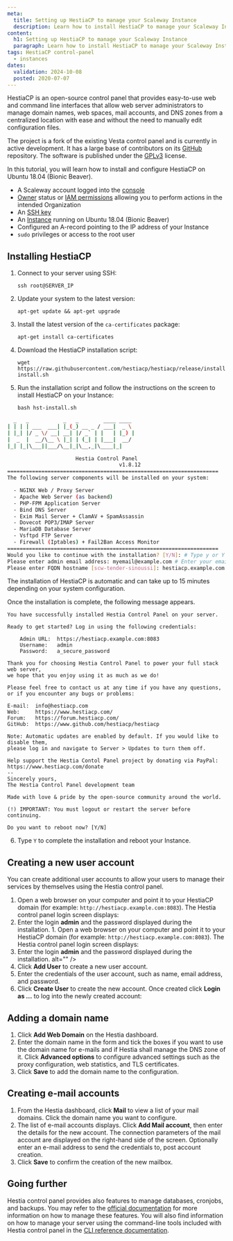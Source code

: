 ```yaml
---
meta:
  title: Setting up HestiaCP to manage your Scaleway Instance
  description: Learn how to install HestiaCP to manage your Scaleway Instances with ease.
content:
  h1: Setting up HestiaCP to manage your Scaleway Instance
  paragraph: Learn how to install HestiaCP to manage your Scaleway Instances with ease.
tags: HestiaCP control-panel
  - instances
dates:
  validation: 2024-10-08
  posted: 2020-07-07
---
```


HestiaCP is an open-source control panel that provides easy-to-use web and command line interfaces that allow web server administrators to manage domain names, web spaces, mail accounts, and DNS zones from a centralized location with ease and without the need to manually edit configuration files.

The project is a fork of the existing Vesta control panel and is currently in active development. It has a large base of contributors on its [GitHub](https://github.com/hestiacp/hestiacp/) repository. The software is published under the [GPLv3](https://github.com/hestiacp/hestiacp/blob/master/LICENSE) license.

In this tutorial, you will learn how to install and configure HestiaCP on Ubuntu 18.04 (Bionic Beaver).

<Macro id="requirements" />

- A Scaleway account logged into the [console](https://console.scaleway.com)
- [Owner](/iam/concepts/#owner) status or [IAM permissions](/iam/concepts/#permission) allowing you to perform actions in the intended Organization
- An [SSH key](/organizations-and-projects/how-to/create-ssh-key/)
- An [Instance](/instances/how-to/create-an-instance/) running on Ubuntu 18.04 (Bionic Beaver)
- Configured an A-record pointing to the IP address of your Instance
- `sudo` privileges or access to the root user

## Installing HestiaCP

1. Connect to your server using SSH:
    ```
    ssh root@SERVER_IP
    ```
2. Update your system to the latest version:
    ```
    apt-get update && apt-get upgrade
    ```
3. Install the latest version of the `ca-certificates` package:
    ```
    apt-get install ca-certificates
    ```
4. Download the HestiaCP installation script:
    ```
    wget https://raw.githubusercontent.com/hestiacp/hestiacp/release/install/hst-install.sh
    ```
5. Run the installation script and follow the instructions on the screen to install HestiaCP on your Instance:
    ```
    bash hst-install.sh
    ```
  ```sh
    _   _           _   _        ____ ____
  | | | | ___  ___| |_(_) __ _ / ___|  _ \
  | |_| |/ _ \/ __| __| |/ _` | |   | |_) |
  |  _  |  __/\__ \ |_| | (_| | |___|  __/
  |_| |_|\___||___/\__|_|\__,_|\____|_|

                        Hestia Control Panel
                                      v1.8.12
  ====================================================================
  The following server components will be installed on your system:

    - NGINX Web / Proxy Server
    - Apache Web Server (as backend)
    - PHP-FPM Application Server
    - Bind DNS Server
    - Exim Mail Server + ClamAV + SpamAssassin
    - Dovecot POP3/IMAP Server
    - MariaDB Database Server
    - Vsftpd FTP Server
    - Firewall (Iptables) + Fail2Ban Access Monitor
  ====================================================================
  Would you like to continue with the installation? [Y/N]: # Type y or Y to confirm the installation
  Please enter admin email address: myemail@example.com # Enter your email address
  Please enter FQDN hostname [scw-tender-sinoussi]: hestiacp.example.com # Enter the domain name for your HestiaCP instance
  ```

  The installation of HestiaCP is automatic and can take up to 15 minutes depending on your system configuration.

  Once the installation is complete, the following message appears.

  ```
  You have successfully installed Hestia Control Panel on your server.

  Ready to get started? Log in using the following credentials:

      Admin URL:  https://hestiacp.example.com:8083
      Username:   admin
      Password:   a_secure_password

  Thank you for choosing Hestia Control Panel to power your full stack web server,
  we hope that you enjoy using it as much as we do!

  Please feel free to contact us at any time if you have any questions,
  or if you encounter any bugs or problems:

  E-mail:  info@hestiacp.com
  Web:     https://www.hestiacp.com/
  Forum:   https://forum.hestiacp.com/
  GitHub:  https://www.github.com/hestiacp/hestiacp

  Note: Automatic updates are enabled by default. If you would like to disable them,
  please log in and navigate to Server > Updates to turn them off.

  Help support the Hestia Contol Panel project by donating via PayPal:
  https://www.hestiacp.com/donate
  --
  Sincerely yours,
  The Hestia Control Panel development team

  Made with love & pride by the open-source community around the world.

  (!) IMPORTANT: You must logout or restart the server before continuing.

  Do you want to reboot now? [Y/N]
  ```
6. Type `Y` to complete the installation and reboot your Instance.

## Creating a new user account

You can create additional user accounts to allow your users to manage their services by themselves using the Hestia control panel.

1. Open a web browser on your computer and point it to your HestiaCP domain (for example: `http://hestiacp.example.com:8083`). The Hestia control panel login screen displays:
    <Lightbox src="scaleway-hestiacp_login.webp" alt="" />
2. Enter the login **admin** and the password displayed during the installation. 1. Open a web browser on your computer and point it to your HestiaCP domain (for example: `http://hestiacp.example.com:8083`). The Hestia control panel login screen displays:
    <Lightbox src="scaleway-hestiacp_login.webp" alt="" />
2. Enter the login **admin** and the password displayed during the installation. alt="" />
4. Click **Add User** to create a new user account.
5. Enter the credentials of the user account, such as name, email address, and password.
6. Click **Create User** to create the new account. Once created click **Login as ...** to log into the newly created account:
    <Lightbox src="scaleway-hestiacp_loginas.webp" alt="" />

## Adding a domain name

1. Click **Add Web Domain** on the Hestia dashboard.
2. Enter the domain name in the form and tick the boxes if you want to use the domain name for e-mails and if Hestia shall manage the DNS zone of it. Click **Advanced options** to configure advanced settings such as the proxy configuration, web statistics, and TLS certificates.
    <Lightbox src="scaleway-hestiacp_add_domain.webp" alt="" />
3. Click **Save** to add the domain name to the configuration.

## Creating e-mail accounts

1. From the Hestia dashboard, click **Mail** to view a list of your mail domains. Click the domain name you want to configure.
2. The list of e-mail accounts displays. Click **Add Mail account**, then enter the details for the new account. The connection parameters of the mail account are displayed on the right-hand side of the screen. Optionally enter an e-mail address to send the credentials to, post account creation.
    <Lightbox src="scaleway-hestiacp_mail_cred.webp" alt="" />
3. Click **Save** to confirm the creation of the new mailbox.

## Going further

Hestia control panel provides also features to manage databases, cronjobs, and backups. You may refer to the [official documentation](https://hestiacp.com/docs/) for more information on how to manage these features. You will also find information on how to manage your server using the command-line tools included with Hestia control panel in the [CLI reference documentation](https://hestiacp.com/docs/reference/cli.html).